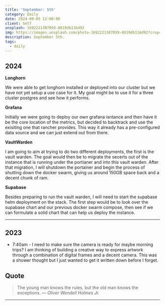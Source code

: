 ```yaml
---
title: 'September: 5th'
category: Daily
date: 2024-09-05 12:00:00
client: Self
unsplash: 1692221307059-8819db116d92
img: https://images.unsplash.com/photo-1692221307059-8819db116d92?crop=entropy&cs=srgb&fm=jpg&ixid=MnwzNjM5Nzd8MHwxfHJhbmRvbXx8fHx8fHx8fDE2ODE3NDg2ODY&ixlib=rb-4.0.3&q=85
description: September 5th. 
tags:
  - daily
---
```



## 2024

**Longhorn**

We were able to get longhorn installed or deployed into our cluster but we have not yet setup a use case for it.
My goal might be to use it for a three cluster postgres and see how it performs.

**Grafana**

Initially we were going to deploy our own grafana isntance and then have it be the core location of the metrics, but decided to backtrack and use the exisiting one that rancher provides.
This way it already has a pre-configured data source and we can just extend out from there.

**VaultWarden**

I am going to aim at trying to do two different deployments, the first is the vault warden.
The goal would then be to migrate the secerts out of the instance that is running under the portianer and into this vault warden.
After that migration, I will shutdown the portainer and begin the process of shutting down the docker swarm, giving us around 150GB space back and a decent chunk of ram.

**Supabase**

Besides preparing to run the vault warden, I will need to start the supabase helm deployment on the stack.
The first step would be to look over the supabase chart and our previous docker swarm compose, then see if we can formulate a solid chart that can help us deploy the instance.


---

## 2023
- 7:40am - I need to make sure the camera is ready for maybe morning trips? I am thinking of building a creative way to express artwork through a combination of digital frames and a decent camera. This was a shower thought but I just wanted to get it written down before I forget.

## Quote

> The young man knows the rules, but the old man knows the exceptions.
> — <cite>Oliver Wendell Holmes Jr.</cite>

---